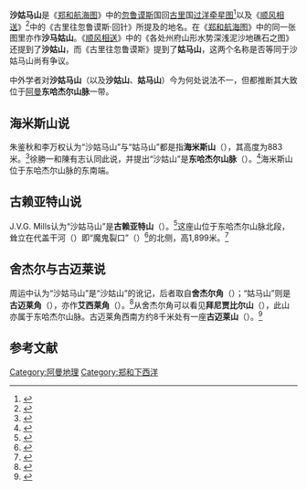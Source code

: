 '''沙姑马山'''是《[[郑和航海图|郑和航海图]]》中的[[忽鲁谟斯|忽鲁谟斯]]国回[[古里|古里]]国[[过洋牵星图|过洋牵星图]]<ref> {{Cite book | author = 向达(整理) | title = 郑和航海图 | edition = 1982年第2次印刷| series = 中外交通史籍丛刊 | location = 北京 | publisher = 中华书局 | date = 1961 | pages = 63 | unified = 11018-203 | language = zh }} </ref>以及《[[顺风相送|顺风相送]]》<ref> {{cite wikisource | title=两种海道针经 }} </ref>中的《古里往忽鲁谟斯·回针》所提及的地名。在《[[郑和航海图|郑和航海图]]》中的同一张图里亦作'''沙马姑山'''。《[[顺风相送|顺风相送]]》中的《各处州府山形水势深浅泥沙地礁石之图》还提到了'''沙姑山'''，而《古里往忽鲁谟斯》提到了'''姑马山'''，这两个名称是否等同于沙姑马山尚有争议。

中外学者对'''沙姑马山'''（以及'''沙姑山'''、'''姑马山'''）今为何处说法不一，但都推断其大致位于[[阿曼|阿曼]]'''东哈杰尔山脉'''一带。

==海米斯山说==
朱鉴秋和李万权认为“沙姑马山”与“姑马山”都是指'''海米斯山'''（{{lang|la|Jabal Khamīs}}{{coord|22|22|59|N|59|26|43|E|display=inline}}），其高度为883米。<ref> {{Cite book | author = 海军海洋测绘研究所; 大连海运学院航海史研究室 | title = 新编郑和航海图集 | location = 北京 | publisher = 人民交通出版社 | date = 1988 | pages = 81-82 | ISBN = 7-114-00229-7 | language = zh }} </ref>徐勝一和陳有志认同此说，并提出“沙姑山”是'''东哈杰尔山脉'''（{{lang|la|Al Ḩajar ash Sharqī}}）。<ref>{{Cite journal|author=徐勝一|author2=陳有志|url=http://www.geog.ntu.edu.tw/index.php/tw/journal/volumns/journal41-60/details/5/54/%E7%AC%AC41~60%E6%9C%9F-%E9%84%AD%E5%92%8C%E3%80%8A%E9%81%8E%E6%B4%8B%E7%89%BD%E6%98%9F%E5%9C%96%E3%80%8B%E5%8F%8A%E4%B8%81%E5%BE%97%E6%8A%8A%E6%98%94%E8%88%87%E6%B2%99%E5%A7%91%E9%A6%AC%E5%B1%B1%E5%9C%B0%E7%90%86%E5%AE%9A%E4%BD%8D%E4%B9%8B%E7%A0%94%E7%A9%B6?layout=print&tmpl=component&contentbuilder_download_file=377773f0e825f0137d43ed777b170dfc3bc6794f|title=鄭和《過洋牽星圖》及丁得把昔與沙姑馬山地理定位之研究|journal=地理學報（國立臺灣大學）|year=2008|volume=52|pages=93-114|access-date=2019-01-14|archive-date=2019-01-14|archive-url=https://web.archive.org/web/20190114210336/http://www.geog.ntu.edu.tw/index.php/tw/journal/volumns/journal41-60/details/5/54/%E7%AC%AC41~60%E6%9C%9F-%E9%84%AD%E5%92%8C%E3%80%8A%E9%81%8E%E6%B4%8B%E7%89%BD%E6%98%9F%E5%9C%96%E3%80%8B%E5%8F%8A%E4%B8%81%E5%BE%97%E6%8A%8A%E6%98%94%E8%88%87%E6%B2%99%E5%A7%91%E9%A6%AC%E5%B1%B1%E5%9C%B0%E7%90%86%E5%AE%9A%E4%BD%8D%E4%B9%8B%E7%A0%94%E7%A9%B6?layout=print&tmpl=component&contentbuilder_download_file=377773f0e825f0137d43ed777b170dfc3bc6794f|dead-url=no}}</ref>海米斯山位于东哈杰尔山脉的东南端。

==古赖亚特山说==
J.V.G. Mills认为“沙姑马山”是'''古赖亚特山'''（{{lang|la|Jabal Qurayyāt}}{{coord|23|09|15|N|58|43|19|E|display=inline}}）。<ref>{{Cite book | author = 马欢(原著); 冯承钧(校注); Mills, J.V.G.(编译) | title = 瀛涯胜览 'The Overall Survey of the Ocean's Shores' [1433] | location = London, UK | publisher = Cambridge University Press | date = 1970 | pages = 300 | ISBN = 9780521010320 | url = https://books.google.fi/books?id=DjQ9AAAAIAAJ&printsec=frontcover | language = en | quote = Sha ku ma mountain [Jabal Quraiyat, 23°10'N, 58°44'E, in Arabia] | access-date = 2019-01-14 | archive-date = 2019-01-14 | archive-url = https://web.archive.org/web/20190114210310/https://books.google.fi/books?id=DjQ9AAAAIAAJ&printsec=frontcover | dead-url = no }}</ref>这座山位于东哈杰尔山脉北段，耸立在代盖干河（{{lang|la|Wādī Ḑayqah}}）即“魔鬼裂口”（{{lang|en|Devil's Gap}}）<ref>{{Cite web |url = http://www.nizwa.net/oman/explorer/places/tayeen/tayeen.html |title = Dima wa'Tayeen's fascinating beauty |publisher = Nizwa.NET |language = en |accessdate = 2019-01-14 |archive-url = https://web.archive.org/web/20190122200551/http://www.nizwa.net/oman/explorer/places/tayeen/tayeen.html |archive-date = 2019-01-22 |dead-url = yes }}</ref>的北侧，高1,899米。<ref>{{Cite book | author = National Geospatial-Intelligence Agency | title = Red Sea and the Persian Gulf | edition = 11th Edition | series = Pub. 172 Sailing Directions (Enroute) | location = Annapolis, MD, USA | publisher = ProStar Publications | date = 2006 | pages = 190 | ISBN = 9781577857556 | url = https://books.google.fi/books?id=3jHUwGEbjNQC&printsec=frontcover | language = en | access-date = 2019-01-14 | archive-date = 2019-01-14 | archive-url = https://web.archive.org/web/20190114210308/https://books.google.fi/books?id=3jHUwGEbjNQC&printsec=frontcover | dead-url = no }}</ref>

==舍杰尔与古迈莱说==
周运中认为“沙姑马山”是“沙姑山”的讹记，后者取自'''舍杰尔角'''（{{lang|la|Ra’s ash Shajar / Ras Shagar}}{{coord|22|58|09|N|59|11|09|E|display=inline}}）；“姑马山”则是'''古迈莱角'''（{{lang|la|Ra’s Qumaylah / Ras Gumaila}}{{coord|21|56|54|N|59|39|09|E|display=inline}}），亦作'''艾西莱角'''（{{lang|la|Ra’s Aşīlah}}）。<ref>{{Cite journal|author=周运中|url=http://www.globalhistory.cn/ar.htm?opType=download&id=8a828088571be688015746ee76bd0001&tn=1519431100000|title=郑和下西洋阿拉伯海航线考|journal=暨南史学|year=2012|volume=7|pages=132-146|access-date=2019-01-14|archive-date=2019-01-14|archive-url=https://web.archive.org/web/20190114210309/http://www.globalhistory.cn/ar.htm?opType=download&id=8a828088571be688015746ee76bd0001&tn=1519431100000|dead-url=no}}</ref>从舍杰尔角可以看见'''拜尼贾比尔山'''（{{lang|la|Jabal Banī Jābir}}），此山亦属于东哈杰尔山脉。古迈莱角西南方约8千米处有一座'''古迈莱山'''（{{lang|la|Jabal Qumaylah}}{{coord|21|56|05|N|59|34|55|E|display=inline}}）。<ref>{{Cite book | author = National Geospatial-Intelligence Agency | title = Red Sea and the Persian Gulf | edition = 11th Edition | series = Pub. 172 Sailing Directions (Enroute) | location = Annapolis, MD, USA | publisher = ProStar Publications | date = 2006 | pages = 157 | ISBN = 9781577857556 | url = https://books.google.fi/books?id=3jHUwGEbjNQC&printsec=frontcover | language = en | access-date = 2019-01-14 | archive-date = 2019-01-14 | archive-url = https://web.archive.org/web/20190114210308/https://books.google.fi/books?id=3jHUwGEbjNQC&printsec=frontcover | dead-url = no }}</ref>

== 参考文献 ==
{{Reflist}}

[[Category:阿曼地理|Category:阿曼地理]]
[[Category:郑和下西洋|Category:郑和下西洋]]